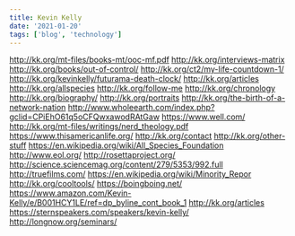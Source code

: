 ```yaml
---
title: Kevin Kelly
date: '2021-01-20'
tags: ['blog', 'technology']
---
```


http://kk.org/mt-files/books-mt/ooc-mf.pdf
http://kk.org/interviews-matrix
http://kk.org/books/out-of-control/
http://kk.org/ct2/my-life-countdown-1/
http://kk.org/kevinkelly/futurama-death-clock/
http://kk.org/articles
http://kk.org/allspecies
http://kk.org/follow-me
http://kk.org/chronology
http://kk.org/biography/
http://kk.org/portraits
http://kk.org/the-birth-of-a-network-nation
http://www.wholeearth.com/index.php?gclid=CPiEhO61q5oCFQwxawodRAtGaw
https://www.well.com/
http://kk.org/mt-files/writings/nerd_theology.pdf
https://www.thisamericanlife.org/
http://kk.org/contact
http://kk.org/other-stuff
https://en.wikipedia.org/wiki/All_Species_Foundation
http://www.eol.org/
http://rosettaproject.org/
http://science.sciencemag.org/content/279/5353/992.full
http://truefilms.com/
https://en.wikipedia.org/wiki/Minority_Repor
http://kk.org/cooltools/
https://boingboing.net/
https://www.amazon.com/Kevin-Kelly/e/B001HCY1LE/ref=dp_byline_cont_book_1
http://kk.org/articles
https://sternspeakers.com/speakers/kevin-kelly/
http://longnow.org/seminars/
